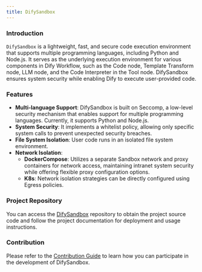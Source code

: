 ```yaml
---
title: DifySandbox
---
```



### Introduction
`DifySandbox` is a lightweight, fast, and secure code execution environment that supports multiple programming languages, including Python and Node.js. It serves as the underlying execution environment for various components in Dify Workflow, such as the Code node, Template Transform node, LLM node, and the Code Interpreter in the Tool node. DifySandbox ensures system security while enabling Dify to execute user-provided code.

### Features
- **Multi-language Support**: DifySandbox is built on Seccomp, a low-level security mechanism that enables support for multiple programming languages. Currently, it supports Python and Node.js.
- **System Security**: It implements a whitelist policy, allowing only specific system calls to prevent unexpected security breaches.
- **File System Isolation**: User code runs in an isolated file system environment.
- **Network Isolation**:
    - **DockerCompose**: Utilizes a separate Sandbox network and proxy containers for network access, maintaining intranet system security while offering flexible proxy configuration options.
    - **K8s**: Network isolation strategies can be directly configured using Egress policies.

### Project Repository
You can access the [DifySandbox](https://github.com/langgenius/dify-sandbox) repository to obtain the project source code and follow the project documentation for deployment and usage instructions.

### Contribution
Please refer to the [Contribution Guide](contribution.md) to learn how you can participate in the development of DifySandbox.
